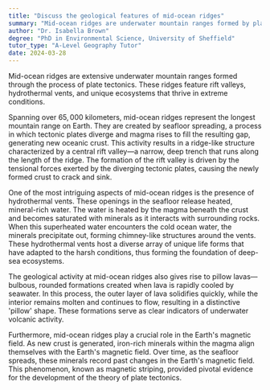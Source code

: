 ```yaml
---
title: "Discuss the geological features of mid-ocean ridges"
summary: "Mid-ocean ridges are underwater mountain ranges formed by plate tectonics, featuring rift valleys, hydrothermal vents, and unique ecosystems."
author: "Dr. Isabella Brown"
degree: "PhD in Environmental Science, University of Sheffield"
tutor_type: "A-Level Geography Tutor"
date: 2024-03-28
---
```


Mid-ocean ridges are extensive underwater mountain ranges formed through the process of plate tectonics. These ridges feature rift valleys, hydrothermal vents, and unique ecosystems that thrive in extreme conditions.

Spanning over $65,000$ kilometers, mid-ocean ridges represent the longest mountain range on Earth. They are created by seafloor spreading, a process in which tectonic plates diverge and magma rises to fill the resulting gap, generating new oceanic crust. This activity results in a ridge-like structure characterized by a central rift valley—a narrow, deep trench that runs along the length of the ridge. The formation of the rift valley is driven by the tensional forces exerted by the diverging tectonic plates, causing the newly formed crust to crack and sink.

One of the most intriguing aspects of mid-ocean ridges is the presence of hydrothermal vents. These openings in the seafloor release heated, mineral-rich water. The water is heated by the magma beneath the crust and becomes saturated with minerals as it interacts with surrounding rocks. When this superheated water encounters the cold ocean water, the minerals precipitate out, forming chimney-like structures around the vents. These hydrothermal vents host a diverse array of unique life forms that have adapted to the harsh conditions, thus forming the foundation of deep-sea ecosystems.

The geological activity at mid-ocean ridges also gives rise to pillow lavas—bulbous, rounded formations created when lava is rapidly cooled by seawater. In this process, the outer layer of lava solidifies quickly, while the interior remains molten and continues to flow, resulting in a distinctive 'pillow' shape. These formations serve as clear indicators of underwater volcanic activity.

Furthermore, mid-ocean ridges play a crucial role in the Earth's magnetic field. As new crust is generated, iron-rich minerals within the magma align themselves with the Earth's magnetic field. Over time, as the seafloor spreads, these minerals record past changes in the Earth's magnetic field. This phenomenon, known as magnetic striping, provided pivotal evidence for the development of the theory of plate tectonics.
    